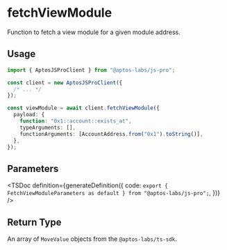 
# fetchViewModule

Function to fetch a view module for a given module address.

## Usage

```ts
import { AptosJSProClient } from "@aptos-labs/js-pro";

const client = new AptosJSProClient({
  /* ... */
});

const viewModule = await client.fetchViewModule({
  payload: {
    function: "0x1::account::exists_at",
    typeArguments: [],
    functionArguments: [AccountAddress.from("0x1").toString()],
  },
});
```

## Parameters

<TSDoc
  definition={generateDefinition({
    code: `export { FetchViewModuleParameters as default } from "@aptos-labs/js-pro";`,
  })}
/>

## Return Type

An array of `MoveValue` objects from the `@aptos-labs/ts-sdk`.
